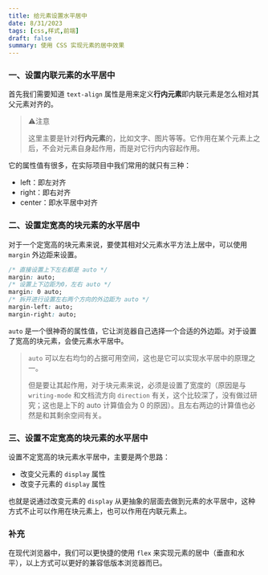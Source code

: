```yaml
---
title: 给元素设置水平居中
date: 8/31/2023
tags: [css,样式,前端]
draft: false
summary: 使用 CSS 实现元素的居中效果
---
```


### 一、设置内联元素的水平居中

首先我们需要知道 `text-align` 属性是用来定义**行内元素**即内联元素是怎么相对其父元素对齐的。

> ⚠️注意
>
> 这里主要是针对**行内元素**的，比如文字、图片等等。它作用在某个元素上之后，不会对元素自身起作用，而是对它行内内容起作用。

它的属性值有很多，在实际项目中我们常用的就只有三种：

*   left：即左对齐
*   right：即右对齐
*   center：即水平居中对齐

### 二、设置定宽高的块元素的水平居中

对于一个定宽高的块元素来说，要使其相对父元素水平方法上居中，可以使用 `margin` 外边距来设置。

```css
/* 直接设置上下左右都是 auto */
margin: auto;
/* 设置上下边距为0，左右 auto */
margin: 0 auto;
/* 拆开进行设置左右两个方向的外边距为 auto */
margin-left: auto;
margin-right: auto;
```

`auto` 是一个很神奇的属性值，它让浏览器自己选择一个合适的外边距。对于设置了宽高的块元素，会使元素水平居中。

> `auto` 可以左右均匀的占据可用空间，这也是它可以实现水平居中的原理之一。
>
> 但是要让其起作用，对于块元素来说，必须是设置了宽度的（原因是与 `writing-mode` 和文档流方向 `direction` 有关，这个比较深了，没有做过研究；这也是上下的 auto 计算值会为 0 的原因）。且左右两边的计算值也必然是和其剩余空间有关。

### 三、设置不定宽高的块元素的水平居中

设置不定宽高的块元素水平居中，主要是两个思路：

*   改变父元素的 `display` 属性
*   改变子元素的 `display` 属性

也就是说通过改变元素的 `display` 从更抽象的层面去做到元素的水平居中，这种方式不止可以作用在块元素上，也可以作用在内联元素上。

### 补充

在现代浏览器中，我们可以更快捷的使用 `flex` 来实现元素的居中（垂直和水平），以上方式可以更好的兼容低版本浏览器而已。

